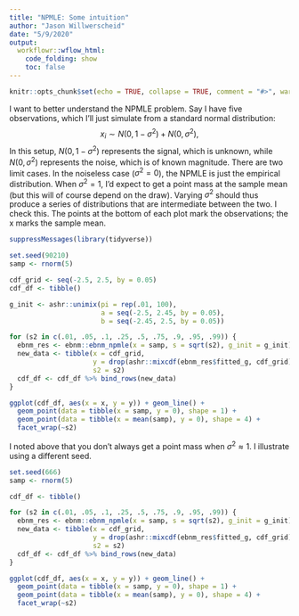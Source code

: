 ```yaml
---
title: "NPMLE: Some intuition"
author: "Jason Willwerscheid"
date: "5/9/2020"
output:
  workflowr::wflow_html:
    code_folding: show
    toc: false
---
```


```r
knitr::opts_chunk$set(echo = TRUE, collapse = TRUE, comment = "#>", warning = TRUE)
```

I want to better understand the NPMLE problem. Say I have five observations, which I'll just simulate from a standard normal distribution:
$$ x_i \sim N(0, 1 - \sigma^2) + N(0, \sigma^2), $$
In this setup, $N(0, 1 - \sigma^2)$ represents the signal, which is unknown, while $N(0, \sigma^2)$ represents the noise, which is of known magnitude. There are two limit cases. In the noiseless case ($\sigma^2 = 0$), the NPMLE is just the empirical distribution. When $\sigma^2 = 1$, I'd expect to get a point mass at the sample mean (but this will of course depend on the draw). Varying $\sigma^2$ should thus produce a series of distributions that are intermediate between the two. I check this. The points at the bottom of each plot mark the observations; the x marks the sample mean.

```r
suppressMessages(library(tidyverse))

set.seed(90210)
samp <- rnorm(5)

cdf_grid <- seq(-2.5, 2.5, by = 0.05)
cdf_df <- tibble()

g_init <- ashr::unimix(pi = rep(.01, 100),
                       a = seq(-2.5, 2.45, by = 0.05),
                       b = seq(-2.45, 2.5, by = 0.05))

for (s2 in c(.01, .05, .1, .25, .5, .75, .9, .95, .99)) {
  ebnm_res <- ebnm::ebnm_npmle(x = samp, s = sqrt(s2), g_init = g_init)
  new_data <- tibble(x = cdf_grid, 
                     y = drop(ashr::mixcdf(ebnm_res$fitted_g, cdf_grid)), 
                     s2 = s2)
  cdf_df <- cdf_df %>% bind_rows(new_data)
}

ggplot(cdf_df, aes(x = x, y = y)) + geom_line() + 
  geom_point(data = tibble(x = samp, y = 0), shape = 1) +
  geom_point(data = tibble(x = mean(samp), y = 0), shape = 4) +
  facet_wrap(~s2)
```

I noted above that you don't always get a point mass when $\sigma^2 \approx 1$. I illustrate using a different seed.

```r
set.seed(666)
samp <- rnorm(5)

cdf_df <- tibble()

for (s2 in c(.01, .05, .1, .25, .5, .75, .9, .95, .99)) {
  ebnm_res <- ebnm::ebnm_npmle(x = samp, s = sqrt(s2), g_init = g_init)
  new_data <- tibble(x = cdf_grid, 
                     y = drop(ashr::mixcdf(ebnm_res$fitted_g, cdf_grid)), 
                     s2 = s2)
  cdf_df <- cdf_df %>% bind_rows(new_data)
}

ggplot(cdf_df, aes(x = x, y = y)) + geom_line() + 
  geom_point(data = tibble(x = samp, y = 0), shape = 1) +
  geom_point(data = tibble(x = mean(samp), y = 0), shape = 4) +
  facet_wrap(~s2)
```

